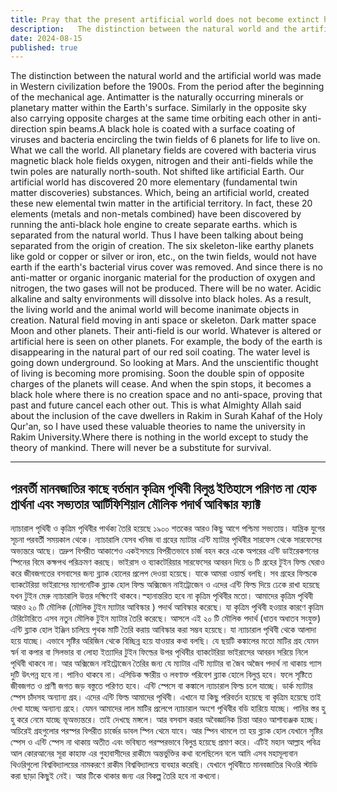 ```yaml
---
title: Pray that the present artificial world does not become extinct history to the next mankind
description:   The distinction between the natural world and the artificial world was made in Western civilization before the 1900s. From the period after the beginning of the mechanical age. 
date: 2024-08-15
published: true
---
```


 The distinction between the natural world and the artificial world was made in Western civilization before the 1900s. From the period after the beginning of the mechanical age. Antimatter is the naturally occurring minerals or planetary matter within the Earth's surface. Similarly in the opposite sky also carrying opposite charges at the same time orbiting each other in anti-direction spin beams.A black hole is coated with a surface coating of viruses and bacteria encircling the twin fields of 6 planets for life to live on. What we call the world. All planetary fields are covered with bacteria virus magnetic black hole fields oxygen, nitrogen and their anti-fields while the twin poles are naturally north-south. Not shifted like artificial Earth.
 Our artificial world has discovered 20 more elementary (fundamental twin matter discoveries) substances. Which, being an artificial world, created these new elemental twin matter in the artificial territory. In fact, these 20 elements (metals and non-metals combined) have been discovered by running the anti-black hole engine to create separate earths. which is separated from the natural world. 
        Thus I have been talking about being separated from the origin of creation.
The six skeleton-like earthy planets like gold or copper or silver or iron, etc., on the twin fields, would not have earth if the earth's bacterial virus cover was removed. And since there is no anti-matter or organic inorganic material for the production of oxygen and nitrogen, the two gases will not be produced. There will be no water. Acidic alkaline and salty environments will dissolve into black holes. As a result, the living world and the animal world will become inanimate objects in creation. Natural field moving in anti space or skeleton. Dark matter space Moon and other planets. Their anti-field is our world. Whatever is altered or artificial here is seen on other planets. For example, the body of the earth is disappearing in the natural part of our red soil coating. The water level is going down underground. So looking at Mars. And the unscientific thought of living is becoming more promising.
Soon the double spin of opposite charges of the planets will cease. And when the spin stops, it becomes a black hole where there is no creation space and no anti-space, proving that past and future cancel each other out. This is what Almighty Allah said about the inclusion of the cave dwellers in Rakim in Surah Kahaf of the Holy Qur'an, so I have used these valuable theories to name the university in Rakim University.Where there is nothing in the world except to study the theory of mankind. There will never be a substitute for survival.

---

## পরবর্তী মানবজাতির কাছে বর্তমান কৃত্রিম পৃথিবী বিলুপ্ত ইতিহাসে পরিণত না হোক প্রার্থনা এবং সভ‍্যতার আর্টিফিশিয়াল মৌলিক পদার্থ আবিস্কার ফ‍্যাক্ট  


ন‍্যাচারাল পৃথিবী ও কৃত্রিম পৃথিবীর পার্থক্য তৈরি হয়েছে ১৯০০ শতকের আরও কিছু আগে পশ্চিমা সভ‍্যতায়। যান্ত্রিক যুগের সূচনা পরবর্তী সময়কাল থেকে। ন‍্যাচারালি যেসব খনিজ বা গ্রহের ম‍্যাটার এন্টি ম‍্যাটার পৃথিবীর সারফেস থেকে সারফেসের অভ‍্যন্তরে আছে। তদ্রুপ বিপরীত আকাশেও একইসময়ে বিপরীতভাবে চার্জ বহন করে একে অপরের এন্টি ডাইরেকশনের স্পিনের বিমে কক্ষপথ পরিক্রমণ করছে। ভাইরাস ও ব‍্যাকটেরিয়ার সারফেসের আবরন দিয়ে  ৬ টি গ্রহের টুইন ফিল্ড ঘেরাও করে জীবজগতের বসবাসের জন‍্য ব্ল‍্যাক হোলের প্রলেপ দেওয়া হয়েছে। যাকে আমরা ওয়ার্ল্ড বলছি। সব গ্রহের ফিল্ডকে ব‍্যাকটেরিয়া ভাইরাসের ম‍্যাগনেটিক ব্ল‍্যাক হোল ফিল্ড  অক্সিজেন নাইট্রোজেন ও এদের এন্টি ফিল্ড দিয়ে ঢেকে রাখা হয়েছে যখন টুইন মেরু ন‍্যাচারালি উত্তর দক্ষিণেই থাকবে।স্হানান্তরিত হবে না কৃত্রিম পৃথিবীর মতো।
     আমাদের কৃত্রিম পৃথিবী  আরও ২০ টি মৌলিক (মৌলিক টুইন ম‍্যাটার আবিস্কার ) পদার্থ  আবিস্কার করেছে। যা কৃত্রিম পৃথিবী হওয়ার কারণে কৃত্রিম টেরিটোরিতে এসব নতুন মৌলিক টুইন ম‍্যাটার তৈরি করেছে। আসলে এই ২০ টি মৌলিক পদার্থ (ধাতব অধাতব সংযুক্ত) এন্টি  ব্ল‍্যাক হোল ইঞ্জিন চালিয়ে পৃথক মাটি তৈরি করায় আবিস্কার করা সম্ভব হয়েছে। যা ন‍্যাচারাল পৃথিবী থেকে আলাদা হয়ে যাচ্ছে। 
        এভাবে সৃষ্টির অরিজিন থেকে বিচ্ছিন্ন হয়ে যাওয়ার কথা বলছি।
     যে ছয়টি কঙ্কালের মতো মাটির গ্রহ যেমন স্বর্ন বা কপার বা সিলভার বা লোহা ইত‍্যাদির টুইন ফিল্ডের উপর পৃথিবীর ব‍্যাকটেরিয়া ভাইরাসের আবরন সরিয়ে নিলে পৃথিবী থাকবে না। আর অক্সিজেন নাইট্রোজেন তৈরির জন‍্য যে ম‍্যাটার এন্টি ম‍্যাটার বা জৈব অজৈব পদার্থ না থাকায় গ‍্যাস দুটি উৎপন্ন হবে না। পানিও থাকবে না। এসিডিক ক্ষারীয় ও লবণাক্ত পরিবেশ ব্ল‍্যাক হোলে বিলুপ্ত হবে। ফলে সৃষ্টিতে জীবজগত ও প্রাণী জগত জড় বস্তুতে পরিণত হবে। এন্টি স্পেসে বা কঙ্কালে ন‍্যাচারাল ফিল্ড চলে যাচ্ছে।
 ডার্ক ম‍্যাটার স্পেস চাঁদসহ অন‍্যান‍্য গ্রহ। এদের এন্টি ফিল্ড আমাদের ‍পৃথিবী। এখানে যা কিছু পরিবর্তন হয়েছে বা কৃত্রিম হয়েছে তাই দেখা যাচ্ছে অন‍্যান‍্য গ্রহে। যেমন আমাদের লাল মাটির প্রলেপে ন‍্যাচারাল অংশে পৃথিবীর বডি হারিয়ে যাচ্ছে। পানির স্তর হু হু করে নেমে যাচ্ছে ভূঅভ‍্যন্তরে। তাই দেখছে মঙ্গলে। আর বসবাস করার অবৈজ্ঞানিক চিন্তা আরও আশাব‍্যঞ্জক  হচ্ছে।  
               অচিরেই গ্রহগুলোর পরস্পর বিপরীত চার্জের ডাবল স্পিন থেমে যাবে। আর স্পিন থামলে তা হয় ব্ল‍্যাক হোল যেখানে সৃষ্টির স্পেস ও এন্টি স্পেস না থাকায় অতীত এবং ভবিষ‍্যত পরস্পরভাবে বিলুপ্ত হয়েছে প্রমাণ করে। এটিই মহান আল্লাহ পবিত্র আল কোরআনের সূরা কাহাফ এর গুহাবাসীদের রাকীমে অন্তর্ভুক্তির কথা বলেছিলেন বলে আমি এসব মহামূল‍্যবান থিওরিগুলো বিশ্ববিদ্যালয়ের নামকরণে রাকীম বিশ্ববিদ্যালয়ে ব‍্যবহার করেছি। যেখানে পৃথিবীতে মানবজাতির থিওরি স্টাডি করা ছাড়া কিছুই নেই। আর টিকে থাকার জন‍্য এর বিকল্প তৈরি হবে না কখনো।